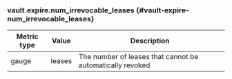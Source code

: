 ### vault.expire.num_irrevocable_leases {#vault-expire-num_irrevocable_leases}

Metric type | Value  | Description
----------- | ------ | -----------
gauge       | leases | The number of leases that cannot be automatically revoked
